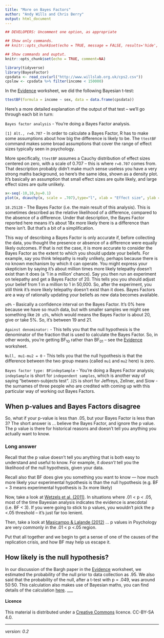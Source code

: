 ```yaml
---
title: "More on Bayes Factors"
author: "Andy Wills and Chris Berry"
output: html_document
---
```


```r
## DEVELOPERS: Uncomment one option, as appropriate

## Show only commands.
## knitr::opts_chunk$set(echo = TRUE, message = FALSE, results='hide', fig.keep = 'none', comment=NA)

## Show commands and ouptut.
knitr::opts_chunk$set(echo = TRUE, comment=NA)

library(tidyverse)
library(BayesFactor)
cpsdata <- read_csv(url("http://www.willslab.org.uk/cps2.csv"))
cpslow <- cpsdata %>% filter(income < 150000)
```

In the [Evidence](evidence.html) worksheet, we did the following Bayesian t-test:

```r
ttestBF(formula = income ~ sex, data = data.frame(cpsdata))
```

Here's a more detailed explanation of the output of that test -- we'll go through each bit in turn:

`Bayes factor analysis` - You're doing a Bayes Factor analysis.

`[1] Alt., r=0.707` - In order to calculate a Bayes Factor, R has to make some assumptions about how big the difference is likely to be. The `ttestBF` command makes some broad assumptions that cover the range of effect sizes typically seen in psychology. 

More specifically, `ttestBF` assumes a Cauchy distribution of effect sizes centered on zero, with a scale of 0.707 -- this is where `r=0.707` comes from. That description probably didn't make much sense useless you have a very strong maths background, so here's the same idea, shown as a density plot. It's basically an assumption that small effect sizes are quite likely, and large effect sizes are quite unlikely.

```r
x<-seq(-10,10,by=0.1)
plot(x, dcauchy(x, scale = .707),type="l", xlab = "Effect size", ylab = "")
```

`18.25128` - The Bayes Factor (i.e. the main result of this analysis). This is sometimes described as the relative likelihood of a difference, compared to the absence of a difference. Under that description, the Bayes Factor reported here means it's about 18x more likely there is a difference than there isn't. But that's a bit of a simplification.

This way of describing a Bayes Factor is only accurate if, before collecting the data, you thought the presence or absence of a difference were equally likely outcomes. If that is not the case, it is more accurate to consider the Bayes Factor as the extent to which you should update your beliefs. For example, say you think telepathy is really unlikely, perhaps because there is no known mechanism by which it can operate. You might express your skepticism by saying it's about million times more likely telepathy doesn't exist than it does (a '1 in a million' chance). Say you then run an experiment on telepathy and get a Bayes Factor of 20. This tells you you should adjust your belief from 1 in a million to 1 in 50,000. So, after the experiment, you still think it's more likely telepathy doesn't exist than it does. Bayes Factors are a way of rationally updating your beliefs as new data becomes available.

`±0%` - Basically a confidence interval on the Bayes Factor. It's 0% here because we have so much data, but with smaller samples we might see something like `20 ±5%`, which would means the Bayes Factor is about 20, give or take 5%. So, it's between 19 and 21.

`Against denominator:` - This tells you that the null hypothesis is the denominator of the fraction that is used to calculate the Bayes Factor. So, in other words, you're getting BF~10~ rather than BF~01~ -- see the [Evidence](evidence.html) worksheet.

`Null, mu1-mu2 = 0` - This tells you that the null hypothesis is that the difference between the two group means (called `mu1` and `mu2` here) is zero. 

`Bayes factor type: BFindepSample` - You're doing a Bayes Factor analysis; `indepSample` is short for `independent samples`, which is another way of saying "between-subjects test". `JZS` is short for Jeffreys, Zellner, and Siow - the surnames of three people who are credited with coming up with this particular way of working out Bayes Factors.

## When p-values and Bayes Factors disagree

So, what if your p-value is less than .05, but your Bayes Factor is less than 3? The short answer is ... 
believe the Bayes Factor, and ignore the p value. The p value is there for historical reasons and doesn't tell you anything you actually want to know. 

### Long answer

Recall that the p value doesn't tell you anything that is both easy to
understand and useful to know. For example, it *doesn't* tell you the
likelihood of the null hypothesis, given your data.

Recall also that BF does give you something you want to know --- how much more
likely your experimental hypothesis is than the null hypothesis (e.g. BF = 3 means
experimental hypothesis is 3x more likely)

Now, take a look at [Wetzels et al. (2011)](http://pcl.missouri.edu/sites/default/files/Wetzels:etal:2011.pdf). In situations where .01 < p < .05,
most of the time Bayesian analysis indicates the evidence is
anecdotal (i.e. BF < 3). If you were going to stick to p values, you wouldn't
pick the p <.05 threshold -- it's just far too lenient.

Then, take a look at [Masicampo & Lalande (2012)](https://www.researchgate.net/profile/Daniel_Lalande/publication/230594320_A_Peculiar_Prevalence_of_p_Values_Just_Below_05/links/55f97a1408aeafc8ac259527/A-Peculiar-Prevalence-of-p-Values-Just-Below-05.pdf?origin=publication_detail) ... p values in Psychology are
very  commonly in the .01 < p <.05 region.

Put that all together and we begin to get a sense of one of the causes of the
replication crisis, and how BF may help us escape it.

## How likely is the null hypothesis?

In our discussion of the Bargh paper in the [Evidence](evidence.html) worksheet, we estimated the probability of the null prior to data collection as .95. We also said that the probability of the null, after a t-test with p = .049, was around 50:50. This calculation also makes use of Bayesian maths, you can find details of the calculation [here](bayescalc.pdf).
___


#### Licence
This material is distributed under a [Creative Commons](https://creativecommons.org/) licence. CC-BY-SA 4.0. 

___

_version: 0.2_
